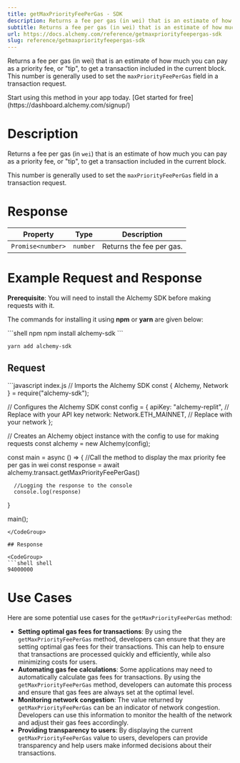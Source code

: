 ```yaml
---
title: getMaxPriorityFeePerGas - SDK
description: Returns a fee per gas (in wei) that is an estimate of how much you can pay as a priority fee, or \
subtitle: Returns a fee per gas (in wei) that is an estimate of how much you can pay as a priority fee, or \tip\, to get a transaction included in the current block. This number is generally used to set the maxPriorityFeePerGas field in a transaction request.
url: https://docs.alchemy.com/reference/getmaxpriorityfeepergas-sdk
slug: reference/getmaxpriorityfeepergas-sdk
---
```


Returns a fee per gas (in wei) that is an estimate of how much you can pay as a priority fee, or "tip", to get a transaction included in the current block. This number is generally used to set the `maxPriorityFeePerGas` field in a transaction request.

<Tip title="Don’t have an API key?" icon="star">
  Start using this method in your app today. [Get started for free](https://dashboard.alchemy.com/signup/)
</Tip>

# Description

Returns a fee per gas (in `wei`) that is an estimate of how much you can pay as a priority fee, or "tip", to get a transaction included in the current block.

This number is generally used to set the `maxPriorityFeePerGas` field in a transaction request.

# Response

| Property          | Type     | Description              |
| ----------------- | -------- | ------------------------ |
| `Promise<number>` | `number` | Returns the fee per gas. |

# Example Request and Response

**Prerequisite**: You will need to install the Alchemy SDK before making requests with it.

The commands for installing it using **npm** or **yarn** are given below:

<CodeGroup>
  ```shell npm
  npm install alchemy-sdk
  ```

  ```shell yarn
  yarn add alchemy-sdk
  ```
</CodeGroup>

## Request

<CodeGroup>
  ```javascript index.js
  // Imports the Alchemy SDK
  const { Alchemy, Network } = require("alchemy-sdk");

  // Configures the Alchemy SDK
  const config = {
      apiKey: "alchemy-replit", // Replace with your API key
      network: Network.ETH_MAINNET, // Replace with your network
  };

  // Creates an Alchemy object instance with the config to use for making requests
  const alchemy = new Alchemy(config);

  const main = async () => {
      //Call the method to display the max priority fee per gas in wei
      const response = await alchemy.transact.getMaxPriorityFeePerGas()

      //Logging the response to the console
      console.log(response)
  }

  main();
  ```
</CodeGroup>

## Response

<CodeGroup>
  ```shell shell
  94000000
  ```
</CodeGroup>

# Use Cases

Here are some potential use cases for the `getMaxPriorityFeePerGas` method:

* **Setting optimal gas fees for transactions**: By using the `getMaxPriorityFeePerGas` method, developers can ensure that they are setting optimal gas fees for their transactions. This can help to ensure that transactions are processed quickly and efficiently, while also minimizing costs for users.
* **Automating gas fee calculations**: Some applications may need to automatically calculate gas fees for transactions. By using the `getMaxPriorityFeePerGas` method, developers can automate this process and ensure that gas fees are always set at the optimal level.
* **Monitoring network congestion**: The value returned by `getMaxPriorityFeePerGas` can be an indicator of network congestion. Developers can use this information to monitor the health of the network and adjust their gas fees accordingly.
* **Providing transparency to users**: By displaying the current `getMaxPriorityFeePerGas` value to users, developers can provide transparency and help users make informed decisions about their transactions.

